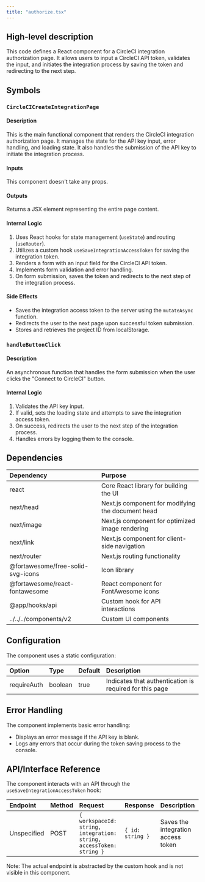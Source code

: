 ```yaml
---
title: "authorize.tsx"
---
```


## High-level description
This code defines a React component for a CircleCI integration authorization page. It allows users to input a CircleCI API token, validates the input, and initiates the integration process by saving the token and redirecting to the next step.

## Symbols

### `CircleCICreateIntegrationPage`
#### Description
This is the main functional component that renders the CircleCI integration authorization page. It manages the state for the API key input, error handling, and loading state. It also handles the submission of the API key to initiate the integration process.

#### Inputs
This component doesn't take any props.

#### Outputs
Returns a JSX element representing the entire page content.

#### Internal Logic
1. Uses React hooks for state management (`useState`) and routing (`useRouter`).
2. Utilizes a custom hook `useSaveIntegrationAccessToken` for saving the integration token.
3. Renders a form with an input field for the CircleCI API token.
4. Implements form validation and error handling.
5. On form submission, saves the token and redirects to the next step of the integration process.

#### Side Effects
- Saves the integration access token to the server using the `mutateAsync` function.
- Redirects the user to the next page upon successful token submission.
- Stores and retrieves the project ID from localStorage.

### `handleButtonClick`
#### Description
An asynchronous function that handles the form submission when the user clicks the "Connect to CircleCI" button.

#### Internal Logic
1. Validates the API key input.
2. If valid, sets the loading state and attempts to save the integration access token.
3. On success, redirects the user to the next step of the integration process.
4. Handles errors by logging them to the console.

## Dependencies
| Dependency | Purpose |
|:-----------|:--------|
| react | Core React library for building the UI |
| next/head | Next.js component for modifying the document head |
| next/image | Next.js component for optimized image rendering |
| next/link | Next.js component for client-side navigation |
| next/router | Next.js routing functionality |
| @fortawesome/free-solid-svg-icons | Icon library |
| @fortawesome/react-fontawesome | React component for FontAwesome icons |
| @app/hooks/api | Custom hook for API interactions |
| ../../../components/v2 | Custom UI components |

## Configuration
The component uses a static configuration:

| Option | Type | Default | Description |
|:-------|:-----|:--------|:------------|
| requireAuth | boolean | true | Indicates that authentication is required for this page |

## Error Handling
The component implements basic error handling:
- Displays an error message if the API key is blank.
- Logs any errors that occur during the token saving process to the console.

## API/Interface Reference
The component interacts with an API through the `useSaveIntegrationAccessToken` hook:

| Endpoint | Method | Request | Response | Description |
|:---------|:-------|:--------|:---------|:------------|
| Unspecified | POST | `{ workspaceId: string, integration: string, accessToken: string }` | `{ id: string }` | Saves the integration access token |

Note: The actual endpoint is abstracted by the custom hook and is not visible in this component.
